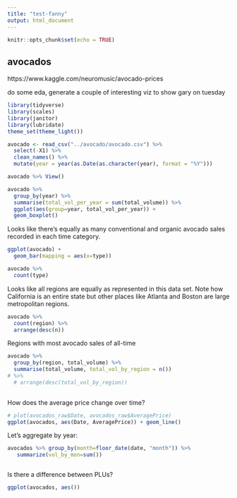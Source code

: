 ```yaml
---
title: "test-fanny"
output: html_document
---
```


```r
knitr::opts_chunk$set(echo = TRUE)
```

## avocados
https://www.kaggle.com/neuromusic/avocado-prices

do some eda, generate a couple of interesting viz to show gary on tuesday  

```r
library(tidyverse)
library(scales)
library(janitor)
library(lubridate)
theme_set(theme_light())
```



```r

avocado <- read_csv("../avocado/avocado.csv") %>% 
  select(-X1) %>% 
  clean_names() %>% 
  mutate(year = year(as.Date(as.character(year), format = "%Y")))

avocado %>% View()
```

```r
avocado %>% 
  group_by(year) %>% 
  summarise(total_vol_per_year = sum(total_volume)) %>% 
  ggplot(aes(group=year, total_vol_per_year)) +
  geom_boxplot()
```

Looks like there's equally as many conventional and organic avocado sales recorded in each time category.  
```r
ggplot(avocado) +
  geom_bar(mapping = aes(x=type))
```

```r
avocado %>% 
  count(type)
```

Looks like all regions are equally as represented in this data set. Note how California is an entire state but other places like Atlanta and Boston are large metropolitan regions.  
```r
avocado %>% 
  count(region) %>% 
  arrange(desc(n))
```


Regions with most avocado sales of all-time
```r
avocado %>% 
  group_by(region, total_volume) %>% 
  summarise(total_volume, total_vol_by_region = n())
# %>% 
  # arrange(desc(total_vol_by_region))
  
```



How does the average price change over time?
```r
# plot(avocados_raw$Date, avocados_raw$AveragePrice)
ggplot(avocados, aes(Date, AveragePrice)) + geom_line()
```

Let's aggregate by year: 
```r

avocados %>% group_by(month=floor_date(date, "month")) %>%
   summarize(vol_by_mon=sum())

```







```r


```


Is there a difference between PLUs?
```r
ggplot(avocados, aes())

```

